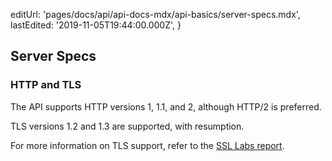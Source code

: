   editUrl: 'pages/docs/api/api-docs-mdx/api-basics/server-specs.mdx',
  lastEdited: '2019-11-05T19:44:00.000Z',
}

## Server Specs

### HTTP and TLS

The API supports HTTP versions 1, 1.1, and 2, although HTTP/2 is preferred.

TLS versions 1.2 and 1.3 are supported, with resumption.

For more information on TLS support, refer to the [SSL Labs report](https://www.ssllabs.com/ssltest/analyze.html?d=api.vercel.com&hideResults=on&latest).
